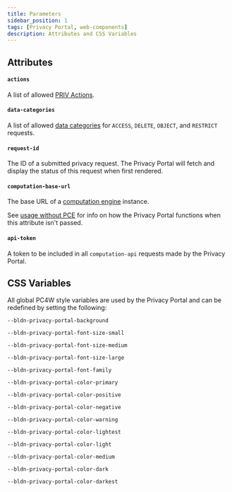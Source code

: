 ```yaml
---
title: Parameters
sidebar_position: 1
tags: [Privacy Portal, web-components]
description: Attributes and CSS Variables
---
```


## Attributes

#### `actions`

A list of allowed [PRIV Actions](https://github.com/blindnet-io/product-management/blob/main/refs/schemas/priv/RFC-PRIV.md#actions).

#### `data-categories`

A list of allowed [data categories](https://github.com/blindnet-io/product-management/blob/main/refs/schemas/priv/RFC-PRIV.md#data-categories) for `ACCESS`, `DELETE`, `OBJECT`, and `RESTRICT` requests.

#### `request-id`

The ID of a submitted privacy request. The Privacy Portal will fetch and display the status of this request when first rendered.

#### `computation-base-url`

The base URL of a [computation engine](/docs/computation) instance.

See [usage without PCE](./usage-without-pce) for info on how the Privacy Portal functions when this attribute isn't passed.

#### `api-token`

A token to be included in all `computation-api` requests made by the Privacy Portal.

## CSS Variables

All global PC4W style variables are used by the Privacy Portal and can be redefined by setting the following:

`--bldn-privacy-portal-background`

`--bldn-privacy-portal-font-size-small`

`--bldn-privacy-portal-font-size-medium`

`--bldn-privacy-portal-font-size-large`

`--bldn-privacy-portal-font-family`

`--bldn-privacy-portal-color-primary`

`--bldn-privacy-portal-color-positive`

`--bldn-privacy-portal-color-negative`

`--bldn-privacy-portal-color-warning`

`--bldn-privacy-portal-color-lightest`

`--bldn-privacy-portal-color-light`

`--bldn-privacy-portal-color-medium`

`--bldn-privacy-portal-color-dark`

`--bldn-privacy-portal-color-darkest`